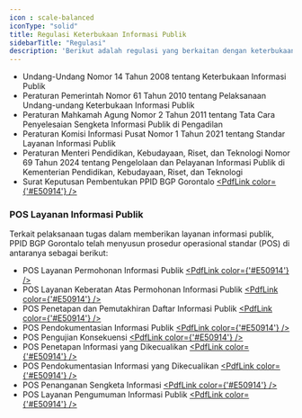 ```yaml
---
icon : scale-balanced
iconType: "solid"
title: Regulasi Keterbukaan Informasi Publik
sidebarTitle: "Regulasi"
description: 'Berikut adalah regulasi yang berkaitan dengan keterbukaan informasi publik'
---
```


- Undang-Undang Nomor 14 Tahun 2008 tentang Keterbukaan Informasi Publik [<PdfLink />](https://ppid.kemdikbud.go.id/senayan/uploads/UU_No_14_Tahun_2008_d5e667b6cb.pdf?updated_at=2022-08-04T08:19:45.990Z)
- Peraturan Pemerintah Nomor 61 Tahun 2010 tentang Pelaksanaan Undang-undang Keterbukaan Informasi Publik [<PdfLink />](https://ppid.kemdikbud.go.id/senayan/uploads/PP_No_61_Tahun_2010_fec9497d2a.pdf?updated_at=2022-08-04T08:19:46.115Z)
- Peraturan Mahkamah Agung Nomor 2 Tahun 2011 tentang Tata Cara Penyelesaian Sengketa Informasi Publik di Pengadilan [<PdfLink />](https://ppid.kemdikbud.go.id/senayan/uploads/perma_no_2_tahun_2011_tentang_tata_cara_penyelesaian_sengketa_informasi_publik_di_pengadilan_60096e16ed.pdf?updated_at=2022-08-04T08:19:45.713Z)
- Peraturan Komisi Informasi Pusat Nomor 1 Tahun 2021 tentang Standar Layanan Informasi Publik [<PdfLink />](https://ppid.kemdikbud.go.id/senayan/uploads/Peraturan_Komisi_Informasi_Nomor_1_Tahun_2021_95e106c329.pdf?updated_at=2022-08-04T08:19:46.188Z)
- Peraturan Menteri Pendidikan, Kebudayaan, Riset, dan Teknologi Nomor 69 Tahun 2024 tentang Pengelolaan dan Pelayanan Informasi Publik di Kementerian Pendidikan, Kebudayaan, Riset, dan Teknologi [<PdfLink />](https://ppid.kemdikbud.go.id/senayan/uploads/Permendikbudristek_69_2024_ttg_Pengelolaan_dan_Pelayanan_Informasi_Publik_4f474212c4.pdf?updated_at=2024-11-08T02:24:06.145Z)
- Surat Keputusan Pembentukan PPID BGP Gorontalo [<PdfLink color={'#E50914'} />](/berkas-404)

### POS Layanan Informasi Publik

Terkait pelaksanaan tugas dalam memberikan layanan informasi publik, PPID BGP Gorontalo telah menyusun prosedur operasional standar (POS) di antaranya sebagai berikut:

- POS Layanan Permohonan Informasi Publik [<PdfLink color={'#E50914'} />](/berkas-404)
- POS Layanan Keberatan Atas Permohonan Informasi Publik [<PdfLink color={'#E50914'} />](/berkas-404)
- POS Penetapan dan Pemutakhiran Daftar Informasi Publik [<PdfLink color={'#E50914'} />](/berkas-404)
- POS Pendokumentasian Informasi Publik [<PdfLink color={'#E50914'} />](/berkas-404)
- POS Pengujian Konsekuensi [<PdfLink color={'#E50914'} />](/berkas-404)
- POS Penetapan Informasi yang Dikecualikan [<PdfLink color={'#E50914'} />](/berkas-404)
- POS Pendokumentasian Informasi yang Dikecualikan [<PdfLink color={'#E50914'} />](/berkas-404)
- POS Penanganan Sengketa Informasi [<PdfLink color={'#E50914'} />](/berkas-404)
- POS Layanan Pengumuman Informasi Publik [<PdfLink color={'#E50914'} />](/berkas-404)